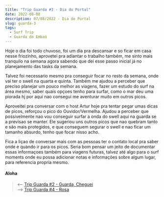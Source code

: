 ```yaml
---
title: "Trip Guarda #3 - Dia do Portal"
date: 2022-08-08
description: 07/08/2022 - Dia do Portal
slug: guarda-3
tags:
  - Surf Trip
  - Guarda do Embaú
---
```


Hoje o dia foi todo chuvoso, foi um dia pra descansar e so ficar em casa nesse friozinho, aprovetei pra adiantar o trabalho também, me sinto mais tranquilo na semana agora sabendo que dei esse passo inicial já no planejamento das tasks da semana.

Talvez foi necessario mesmo pra conseguir focar no resto da semana, onde vai ter o swell na quarta e quinta. Também me ajudou a perceber que preciso planejar um pouco melhor as viagens, fazer um estudo do surf na área mesmo, saber quais opçoes tenho para surfar, como o mar deu uma piorada hj por aqui nao consegui me aventurar muito em outros picos.

Aproveitei pra conversar com o host Artur hoje pra tentar pegar umas dicas de picos, reforçou o pico do Ouvidor/Vermelha. Ajudou a perceber que possivelmente nao vou conseguir surfar a onda do swell aqui na guarda se a previsao se manter. Ele sugeriou uns outros picos que nao quebram tanto e são mais protegidos, e que conseguem segurar o swell e nao ficar um tamanho absurdo, tenho que focar nisso acho. 

Fica a liçao de conversar mais com as pessoas ter o contato local pra saber onde e quando ir para os picos. Seria bom pensar um jeito de documentar essas informaçoes também para viagens futuras, talvez até algo para o surf moments onde eu possa adicionar notas e informações sobre algum lugar, para referencia propria mesmo.

#### Aloha

> ⟵ <a href="https://meusurf.blog/guarda-2">Trip Guarda #2 - Guarda, Cheguei</a>  
> ⟶ <a href="https://meusurf.blog/guarda-4">Trip Guarda #4 - Rosa</a>